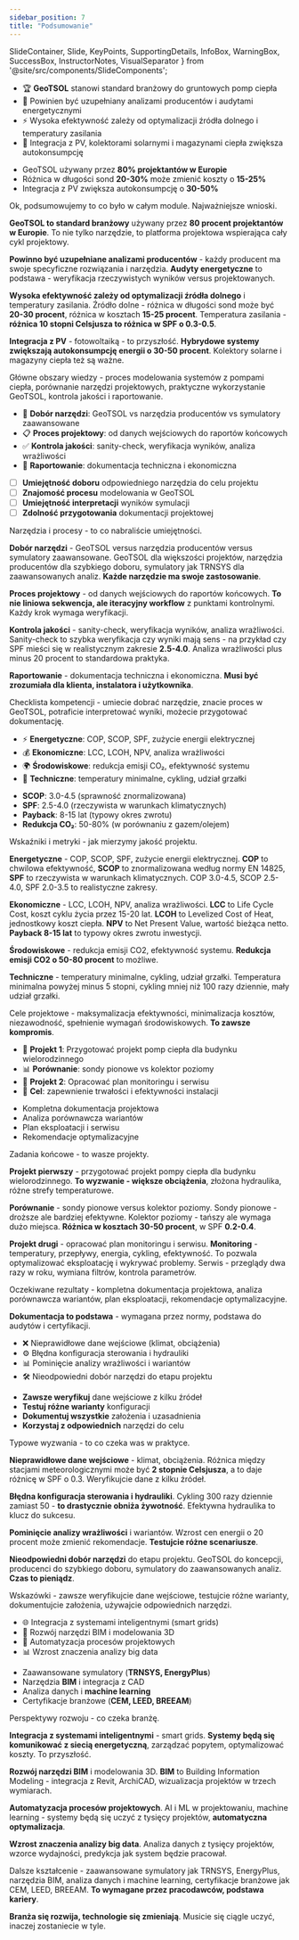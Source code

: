 ```yaml
---
sidebar_position: 7
title: "Podsumowanie"
---
```


  SlideContainer, 
  Slide, 
  KeyPoints, 
  SupportingDetails, 
  InfoBox,
  WarningBox,
  SuccessBox,
  InstructorNotes,
  VisualSeparator 
} from '@site/src/components/SlideComponents';

<SlideContainer>

<Slide title="🎯 Najważniejsze wnioski" type="info">

<KeyPoints title="📊 Kluczowe ustalenia">

- 🏆 **GeoTSOL** stanowi standard branżowy do gruntowych pomp ciepła
- 🤝 Powinien być uzupełniany analizami producentów i audytami energetycznymi
- ⚡ Wysoka efektywność zależy od optymalizacji źródła dolnego i temperatury zasilania
- 🔄 Integracja z PV, kolektorami solarnymi i magazynami ciepła zwiększa autokonsumpcję

</KeyPoints>

<InfoBox title="📈 Statystyki">

- GeoTSOL używany przez **80% projektantów w Europie**
- Różnica w długości sond **20-30%** może zmienić koszty o **15-25%**
- Integracja z PV zwiększa autokonsumpcję o **30-50%**

</InfoBox>

<InstructorNotes>
Ok, podsumowujemy to co było w całym module. Najważniejsze wnioski.

**GeoTSOL to standard branżowy** używany przez **80 procent projektantów w Europie**. To nie tylko narzędzie, to platforma projektowa wspierająca cały cykl projektowy.

**Powinno być uzupełniane analizami producentów** - każdy producent ma swoje specyficzne rozwiązania i narzędzia. **Audyty energetyczne** to podstawa - weryfikacja rzeczywistych wyników versus projektowanych.

**Wysoka efektywność zależy od optymalizacji źródła dolnego** i temperatury zasilania. Źródło dolne - różnica w długości sond może być **20-30 procent**, różnica w kosztach **15-25 procent**. Temperatura zasilania - **różnica 10 stopni Celsjusza to różnica w SPF o 0.3-0.5**.

**Integracja z PV** - fotowoltaiką - to przyszłość. **Hybrydowe systemy zwiększają autokonsumpcję energii o 30-50 procent**. Kolektory solarne i magazyny ciepła też są ważne.

Główne obszary wiedzy - proces modelowania systemów z pompami ciepła, porównanie narzędzi projektowych, praktyczne wykorzystanie GeoTSOL, kontrola jakości i raportowanie.
</InstructorNotes>

</Slide>

<VisualSeparator type="energy" />

<Slide title="🛠️ Narzędzia i procesy" type="tip">

<KeyPoints title="💻 Zdobyte umiejętności">

- 🎯 **Dobór narzędzi**: GeoTSOL vs narzędzia producentów vs symulatory zaawansowane
- 📋 **Proces projektowy**: od danych wejściowych do raportów końcowych
- ✅ **Kontrola jakości**: sanity-check, weryfikacja wyników, analiza wrażliwości
- 📄 **Raportowanie**: dokumentacja techniczna i ekonomiczna

</KeyPoints>

<SuccessBox title="📋 Checklista kompetencji">

- [ ] **Umiejętność doboru** odpowiedniego narzędzia do celu projektu
- [ ] **Znajomość procesu** modelowania w GeoTSOL
- [ ] **Umiejętność interpretacji** wyników symulacji
- [ ] **Zdolność przygotowania** dokumentacji projektowej

</SuccessBox>

<InstructorNotes>
Narzędzia i procesy - to co nabraliście umiejętności.

**Dobór narzędzi** - GeoTSOL versus narzędzia producentów versus symulatory zaawansowane. GeoTSOL dla większości projektów, narzędzia producentów dla szybkiego doboru, symulatory jak TRNSYS dla zaawansowanych analiz. **Każde narzędzie ma swoje zastosowanie**.

**Proces projektowy** - od danych wejściowych do raportów końcowych. **To nie liniowa sekwencja, ale iteracyjny workflow** z punktami kontrolnymi. Każdy krok wymaga weryfikacji.

**Kontrola jakości** - sanity-check, weryfikacja wyników, analiza wrażliwości. Sanity-check to szybka weryfikacja czy wyniki mają sens - na przykład czy SPF mieści się w realistycznym zakresie **2.5-4.0**. Analiza wrażliwości plus minus 20 procent to standardowa praktyka.

**Raportowanie** - dokumentacja techniczna i ekonomiczna. **Musi być zrozumiała dla klienta, instalatora i użytkownika**.

Checklista kompetencji - umiecie dobrać narzędzie, znacie proces w GeoTSOL, potraficie interpretować wyniki, możecie przygotować dokumentację.
</InstructorNotes>

</Slide>

<VisualSeparator type="technical" />

<Slide title="📈 Wskaźniki i metryki" type="info">

<KeyPoints title="📊 Kluczowe wskaźniki">

- ⚡ **Energetyczne**: COP, SCOP, SPF, zużycie energii elektrycznej
- 💰 **Ekonomiczne**: LCC, LCOH, NPV, analiza wrażliwości
- 🌍 **Środowiskowe**: redukcja emisji CO₂, efektywność systemu
- 🔧 **Techniczne**: temperatury minimalne, cykling, udział grzałki

</KeyPoints>

<InfoBox title="📊 Realistyczne zakresy">

- **SCOP**: 3.0-4.5 (sprawność znormalizowana)
- **SPF**: 2.5-4.0 (rzeczywista w warunkach klimatycznych)
- **Payback**: 8-15 lat (typowy okres zwrotu)
- **Redukcja CO₂**: 50-80% (w porównaniu z gazem/olejem)

</InfoBox>

<InstructorNotes>
Wskaźniki i metryki - jak mierzymy jakość projektu.

**Energetyczne** - COP, SCOP, SPF, zużycie energii elektrycznej. **COP** to chwilowa efektywność, **SCOP** to znormalizowana według normy EN 14825, **SPF** to rzeczywista w warunkach klimatycznych. COP 3.0-4.5, SCOP 2.5-4.0, SPF 2.0-3.5 to realistyczne zakresy.

**Ekonomiczne** - LCC, LCOH, NPV, analiza wrażliwości. **LCC** to Life Cycle Cost, koszt cyklu życia przez 15-20 lat. **LCOH** to Levelized Cost of Heat, jednostkowy koszt ciepła. **NPV** to Net Present Value, wartość bieżąca netto. **Payback 8-15 lat** to typowy okres zwrotu inwestycji.

**Środowiskowe** - redukcja emisji CO2, efektywność systemu. **Redukcja emisji CO2 o 50-80 procent** to możliwe.

**Techniczne** - temperatury minimalne, cykling, udział grzałki. Temperatura minimalna powyżej minus 5 stopni, cykling mniej niż 100 razy dziennie, mały udział grzałki.

Cele projektowe - maksymalizacja efektywności, minimalizacja kosztów, niezawodność, spełnienie wymagań środowiskowych. **To zawsze kompromis**.
</InstructorNotes>

</Slide>

<VisualSeparator type="success" />

<Slide title="🎓 Zadania końcowe" type="success">

<KeyPoints title="📝 Projekty do realizacji">

- 🏢 **Projekt 1**: Przygotować projekt pomp ciepła dla budynku wielorodzinnego
- 📊 **Porównanie**: sondy pionowe vs kolektor poziomy
- 🔧 **Projekt 2**: Opracować plan monitoringu i serwisu
- 🎯 **Cel**: zapewnienie trwałości i efektywności instalacji

</KeyPoints>

<SuccessBox title="✅ Oczekiwane rezultaty">

- Kompletna dokumentacja projektowa
- Analiza porównawcza wariantów
- Plan eksploatacji i serwisu
- Rekomendacje optymalizacyjne

</SuccessBox>

<InstructorNotes>
Zadania końcowe - to wasze projekty.

**Projekt pierwszy** - przygotować projekt pompy ciepła dla budynku wielorodzinnego. **To wyzwanie - większe obciążenia**, złożona hydraulika, różne strefy temperaturowe.

**Porównanie** - sondy pionowe versus kolektor poziomy. Sondy pionowe - droższe ale bardziej efektywne. Kolektor poziomy - tańszy ale wymaga dużo miejsca. **Różnica w kosztach 30-50 procent**, w SPF **0.2-0.4**.

**Projekt drugi** - opracować plan monitoringu i serwisu. **Monitoring** - temperatury, przepływy, energia, cykling, efektywność. To pozwala optymalizować eksploatację i wykrywać problemy. Serwis - przeglądy dwa razy w roku, wymiana filtrów, kontrola parametrów.

Oczekiwane rezultaty - kompletna dokumentacja projektowa, analiza porównawcza wariantów, plan eksploatacji, rekomendacje optymalizacyjne.

**Dokumentacja to podstawa** - wymagana przez normy, podstawa do audytów i certyfikacji.
</InstructorNotes>

</Slide>

<VisualSeparator type="warning" />

<Slide title="⚠️ Typowe wyzwania" type="warning">

<KeyPoints title="🚨 Częste problemy">

- ❌ Nieprawidłowe dane wejściowe (klimat, obciążenia)
- ⚙️ Błędna konfiguracja sterowania i hydrauliki
- 📊 Pominięcie analizy wrażliwości i wariantów
- 🛠️ Nieodpowiedni dobór narzędzi do etapu projektu

</KeyPoints>

<WarningBox title="💡 Wskazówki praktyczne">

- **Zawsze weryfikuj** dane wejściowe z kilku źródeł
- **Testuj różne warianty** konfiguracji
- **Dokumentuj wszystkie** założenia i uzasadnienia
- **Korzystaj z odpowiednich** narzędzi do celu

</WarningBox>

<InstructorNotes>
Typowe wyzwania - to co czeka was w praktyce.

**Nieprawidłowe dane wejściowe** - klimat, obciążenia. Różnica między stacjami meteorologicznymi może być **2 stopnie Celsjusza**, a to daje różnicę w SPF o 0.3. Weryfikujcie dane z kilku źródeł.

**Błędna konfiguracja sterowania i hydrauliki**. Cykling 300 razy dziennie zamiast 50 - **to drastycznie obniża żywotność**. Efektywna hydraulika to klucz do sukcesu.

**Pominięcie analizy wrażliwości** i wariantów. Wzrost cen energii o 20 procent może zmienić rekomendacje. **Testujcie różne scenariusze**.

**Nieodpowiedni dobór narzędzi** do etapu projektu. GeoTSOL do koncepcji, producenci do szybkiego doboru, symulatory do zaawansowanych analiz. **Czas to pieniądz**.

Wskazówki - zawsze weryfikujcie dane wejściowe, testujcie różne warianty, dokumentujcie założenia, używajcie odpowiednich narzędzi.
</InstructorNotes>

</Slide>

<VisualSeparator type="data" />

<Slide title="🔮 Perspektywy rozwoju" type="info">

<KeyPoints title="🚀 Trendy w branży">

- 🌐 Integracja z systemami inteligentnymi (smart grids)
- 🎨 Rozwój narzędzi BIM i modelowania 3D
- 🤖 Automatyzacja procesów projektowych
- 📊 Wzrost znaczenia analizy big data

</KeyPoints>

<InfoBox title="🎓 Dalsze kształcenie">

- Zaawansowane symulatory (**TRNSYS, EnergyPlus**)
- Narzędzia **BIM** i integracja z CAD
- Analiza danych i **machine learning**
- Certyfikacje branżowe (**CEM, LEED, BREEAM**)

</InfoBox>

<InstructorNotes>
Perspektywy rozwoju - co czeka branżę.

**Integracja z systemami inteligentnymi** - smart grids. **Systemy będą się komunikować z siecią energetyczną**, zarządzać popytem, optymalizować koszty. To przyszłość.

**Rozwój narzędzi BIM** i modelowania 3D. **BIM** to Building Information Modeling - integracja z Revit, ArchiCAD, wizualizacja projektów w trzech wymiarach.

**Automatyzacja procesów projektowych**. AI i ML w projektowaniu, machine learning - systemy będą się uczyć z tysięcy projektów, **automatyczna optymalizacja**.

**Wzrost znaczenia analizy big data**. Analiza danych z tysięcy projektów, wzorce wydajności, predykcja jak system będzie pracował.

Dalsze kształcenie - zaawansowane symulatory jak TRNSYS, EnergyPlus, narzędzia BIM, analiza danych i machine learning, certyfikacje branżowe jak CEM, LEED, BREEAM. **To wymagane przez pracodawców, podstawa kariery**.

**Branża się rozwija, technologie się zmieniają**. Musicie się ciągle uczyć, inaczej zostaniecie w tyle.
</InstructorNotes>

</Slide>

</SlideContainer>

